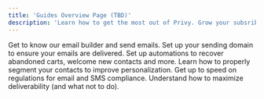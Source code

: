 ```yaml
---
title: 'Guides Overview Page (TBD)'
description: 'Learn how to get the most out of Privy. Grow your subsriber list. Engage with your audience. Drive sales and customer loyalty.'
---
```


<Card horizontal title="Creating emails" icon="paper-plane" iconType="sharp-solid">
Get to know our email builder and send emails.
</Card>
<Card horizontal title="Setup your sending domain" icon="globe" iconType="sharp-solid">
Set up your sending domain to ensure your emails are delivered.
</Card>
<Card horizontal href="automations/intro_automations"title="Setup automations" icon="gauge" iconType="duotone">
Set up automations to recover abandoned carts, welcome new contacts and more.
</Card>
<Card horizontal title="Segment your contacts" icon="users" iconType="duotone">
Learn how to properly segment your contacts to improve personalization. 
</Card>
<Card horizontal title="Compliance" icon="scale-unbalanced" iconType="duotone">
Get up to speed on regulations for email and SMS compliance. 
</Card>
<Card horizontal title="Improving inbox placement" icon="inbox" iconType="duotone">
Understand how to maximize deliverability (and what not to do). 
</Card>

